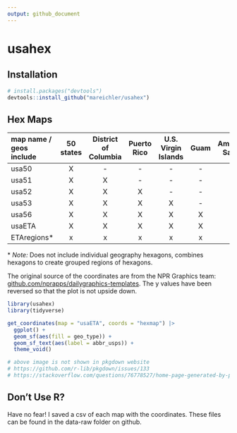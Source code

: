 ```yaml
---
output: github_document
---
```


# usahex


## Installation 

```r
# install.packages("devtools")
devtools::install_github("mareichler/usahex")
```

## Hex Maps 

<!--                      |50 states| DC | PR | VI | GU | AS | MP | PW |  --> 
| map name / geos include |50 states| District of Columbia | Puerto Rico | U.S. Virgin Islands | Guam | American Samoa | Northern Mariana Islands | Palau | 
|:-----                   |:----:   |:--:|:--:|:--:|:--:|:--:|:--:|:--:|
| usa50                  | X       | -  | -  | -  | -  | -  | -  | -  |
| usa51                  | X       | X  | -  | -  | -  | -  | -  | -  |
| usa52                  | X       | X  | X  | -  | -  | -  | -  | -  |
| usa53                  | X       | X  | X  | X  | -  | -  | -  | -  |
| usa56                  | X       | X  | X  | X  | X  | X  | X  | -  |
| usaETA                 | X       | X  | X  | X  | X  | X  | X  | X  |
| ETAregions\*           | x       | x  | x  | x  | x  | x  | x  | x  |

\* *Note:* Does not include individual geography hexagons, combines hexagons to create grouped regions of hexagons.  

The original source of the coordinates are from the NPR Graphics team: [github.com/nprapps/dailygraphics-templates](https://github.com/nprapps/dailygraphics-templates/blob/129967a4ae36f14cf299f434f9814f7314a00cde/state_grid_map/index.html#L50-L110). The y values have been reversed so that the plot is not upside down. 


```r
library(usahex)
library(tidyverse)
```


```r
get_coordinates(map = "usaETA", coords = "hexmap") |> 
  ggplot() + 
  geom_sf(aes(fill = geo_type)) + 
  geom_sf_text(aes(label = abbr_usps)) + 
  theme_void()
```

```r
# above image is not shown in pkgdown website 
# https://github.com/r-lib/pkgdown/issues/133
# https://stackoverflow.com/questions/76778527/home-page-generated-by-pkgdown-not-rendering-properly
```


## Don't Use R? 

Have no fear! I saved a csv of each map with the coordinates.  These files can be found in the data-raw folder on github.   
